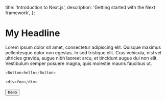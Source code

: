 
  title: 'Introduction to Next.js',
  description: 'Getting started with the Next framework',
};


# My Headline

Lorem ipsum dolor sit amet, consectetur adipiscing elit. Quisque maximus pellentesque dolor non egestas. In sed tristique elit. Cras vehicula, nisl vel ultricies gravida, augue nibh laoreet arcu, et tincidunt augue dui non elit. Vestibulum semper posuere magna, quis molestie mauris faucibus ut.

```js live=true
<Button>hello</Button>
```

```js
<div>foo</div>
```

<Button>hello</Button>
